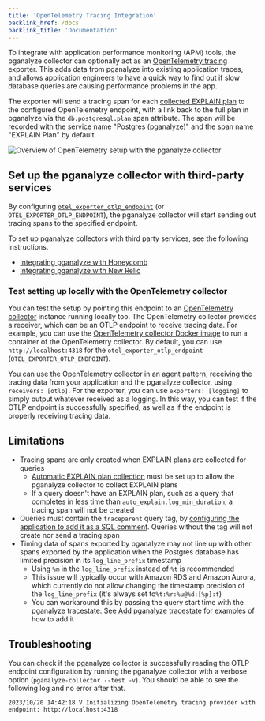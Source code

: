 ```yaml
---
title: 'OpenTelemetry Tracing Integration'
backlink_href: /docs
backlink_title: 'Documentation'
---
```


To integrate with application performance monitoring (APM) tools, the pganalyze
collector can optionally act as an [OpenTelemetry tracing](https://opentelemetry.io/docs/concepts/signals/traces/)
exporter.
This adds data from pganalyze into existing application traces, and allows
application engineers to have a quick way to find out if slow database queries
are causing performance problems in the app.

The exporter will send a tracing span for each [collected EXPLAIN plan](/docs/explain/setup)
to the configured OpenTelemetry endpoint, with a link back to the full plan in
pganalyze via the `db.postgresql.plan` span attribute.
The span will be recorded with the service name "Postgres (pganalyze)" and the
span name "EXPLAIN Plan" by default.

![Overview of OpenTelemetry setup with the pganalyze collector](otel-overview.svg)

## Set up the pganalyze collector with third-party services

By configuring [`otel_exporter_otlp_endpoint`](/docs/collector/settings#opentelemetry-exporter-settings)
(or `OTEL_EXPORTER_OTLP_ENDPOINT`), the pganalyze collector will start sending
out tracing spans to the specified endpoint.

To set up pganalyze collectors with third party services, see the following
instructions.

* [Integrating pganalyze with Honeycomb](/docs/opentelemetry/honeycomb)
* [Integrating pganalyze with New Relic](/docs/opentelemetry/newrelic)

### Test setting up locally with the OpenTelemetry collector

You can test the setup by pointing this endpoint to an [OpenTelemetry collector](https://opentelemetry.io/docs/collector/)
instance running locally too. The OpenTelemetry collector provides a receiver,
which can be an OTLP endpoint to receive tracing data.
For example, you can use the [OpenTelemetry collector Docker image](https://hub.docker.com/r/otel/opentelemetry-collector-contrib)
to run a container of the OpenTelemetry collector. By default, you can use
`http://localhost:4318` for the `otel_exporter_otlp_endpoint`
(`OTEL_EXPORTER_OTLP_ENDPOINT`).

You can use the OpenTelemetry collector in an [agent pattern](https://opentelemetry.io/docs/collector/deployment/agent/),
receiving the tracing data from your application and the pganalyze collector,
using `receivers: [otlp]`.
For the exporter, you can use `exporters: [logging]` to simply output whatever
received as a logging. In this way, you can test if the OTLP endpoint is
successfully specified, as well as if the endpoint is properly receiving tracing
data.

## Limitations

* Tracing spans are only created when EXPLAIN plans are collected for queries
  * [Automatic EXPLAIN plan collection](/docs/explain/setup) must be set up to
    allow the pganalyze collector to collect EXPLAIN plans
  * If a query doesn't have an EXPLAIN plan, such as a query that completes in
    less time than `auto_explain.log_min_duration`, a tracing span will not be
    created
* Queries must contain the `traceparent` query tag, by
  [configuring the application to add it as a SQL comment](/docs/opentelemetry/traceparent).
  Queries without the tag will not create nor send a tracing span
* Timing data of spans exported by pganalyze may not line up with other spans
  exported by the application when the Postgres database has limited precision
  in its `log_line_prefix` timestamp
    * Using `%m` in the `log_line_prefix` instead of `%t` is recommended
    * This issue will typically occur with Amazon RDS and Amazon Aurora, which
      currently do not allow changing the timestamp precision of the
      `log_line_prefix` (it's always set to`%t:%r:%u@%d:[%p]:t`)
    * You can workaround this by passing the query start time with the pganalyze
      tracestate. See [Add pganalyze tracestate](/docs/opentelemetry/traceparent#add-pganalyze-tracestate)
      for examples of how to add it

## Troubleshooting

You can check if the pganalyze collector is successfully reading the OTLP
endpoint configuration by running the pganalyze collector with a verbose option
(`pganalyze-collector --test -v`).
You should be able to see the following log and no error after that.

```
2023/10/20 14:42:18 V Initializing OpenTelemetry tracing provider with endpoint: http://localhost:4318
```
